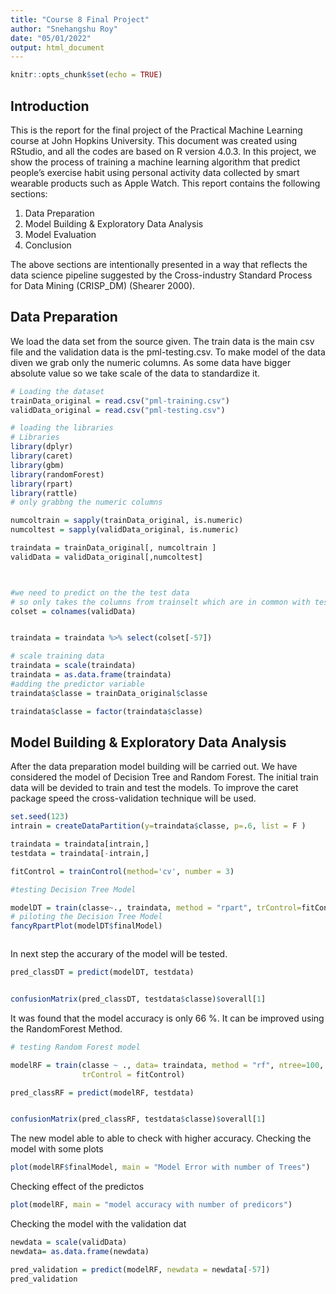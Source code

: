 ```yaml
---
title: "Course 8 Final Project"
author: "Snehangshu Roy"
date: "05/01/2022"
output: html_document
---
```


```r
knitr::opts_chunk$set(echo = TRUE)
```

## Introduction

This is the report for the final project of the Practical Machine Learning course at John Hopkins University. This document was created using RStudio, and all the codes are based on R version 4.0.3. In this project, we show the process of training a machine learning algorithm that predict people’s exercise habit using personal activity data collected by smart wearable products such as Apple Watch. This report contains the following sections:

1. Data Preparation
2. Model Building & Exploratory Data Analysis
3. Model Evaluation
4. Conclusion

The above sections are intentionally presented in a way that reflects the data science pipeline suggested by the Cross-industry Standard Process for Data Mining (CRISP_DM) (Shearer 2000).

## Data Preparation

We load the data set from the source given. The train data is the main csv file and the validation data is the pml-testing.csv. 
To make model of the data diven we grab only the numeric columns. As some data have bigger absolute value so we take scale of the data to standardize it. 


```r
# Loading the dataset
trainData_original = read.csv("pml-training.csv")
validData_original = read.csv("pml-testing.csv")

# loading the libraries
# Libraries
library(dplyr)
library(caret)
library(gbm)
library(randomForest)
library(rpart)
library(rattle)
# only grabbng the numeric columns

numcoltrain = sapply(trainData_original, is.numeric)
numcoltest = sapply(validData_original, is.numeric)

traindata = trainData_original[, numcoltrain ]
validData = validData_original[,numcoltest]



#we need to predict on the the test data
# so only takes the columns from trainselt which are in common with test set
colset = colnames(validData)


traindata = traindata %>% select(colset[-57])

# scale training data
traindata = scale(traindata)
traindata = as.data.frame(traindata)
#adding the predictor variable
traindata$classe = trainData_original$classe

traindata$classe = factor(traindata$classe)
```

##  Model Building & Exploratory Data Analysis

After the data preparation model building will be carried out. We have considered the model of Decision Tree and Random Forest. The initial train data will be devided to train and test the models. To improve the caret package speed the cross-validation technique will be used. 

```r
set.seed(123)
intrain = createDataPartition(y=traindata$classe, p=.6, list = F )

traindata = traindata[intrain,]
testdata = traindata[-intrain,]

fitControl = trainControl(method='cv', number = 3)

#testing Decision Tree Model

modelDT = train(classe~., traindata, method = "rpart", trControl=fitControl)
# piloting the Decision Tree Model
fancyRpartPlot(modelDT$finalModel)



```


In next step the accurary of the model will be tested. 

```r
pred_classDT = predict(modelDT, testdata)


confusionMatrix(pred_classDT, testdata$classe)$overall[1]
```
It was found that the model accuracy is only 66 %. It can be improved using the RandomForest Method. 

```r
# testing Random Forest model

modelRF = train(classe ~ ., data= traindata, method = "rf", ntree=100, 
                trControl = fitControl)

pred_classRF = predict(modelRF, testdata)


confusionMatrix(pred_classRF, testdata$classe)$overall[1]
```

The new model able to able to check with higher accuracy. 
Checking the model with some plots

```r
plot(modelRF$finalModel, main = "Model Error with number of Trees")
```

Checking effect of the predictos

```r
plot(modelRF, main = "model accuracy with number of predicors")
```
Checking the model with the validation dat

```r
newdata = scale(validData)
newdata= as.data.frame(newdata)

pred_validation = predict(modelRF, newdata = newdata[-57])
pred_validation
```


